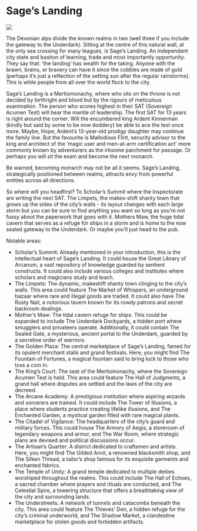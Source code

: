 # Sage's Landing

![](./img/sage's%20landing4.jpeg)

The Devonian alps divide the known realms in two (well three if you include the gateway to the Underdark). Sitting at the centre of this natural wall, at the only sea crossing for many leagues, is Sage’s Landing. An independent city state and bastion of learning, trade and most importantly opportunity. They say that: ‘the landing’ has wealth for the taking. Anyone with the brawn, brains, or bravery can have it since the cobbles are made of gold (perhaps it’s just a reflection of the setting sun after the regular rainstorms). This is while people from all over the world flock to the city.
 
Sage’s Landing is a Mertiomonachy, where who sits on the throne is not decided by birthright and blood but by the rigours of meticulous examination. The person who scores highest in their SAT (Sovereign Acumen Test) will bear the mantle of leadership. The first SAT for 13 years is right around the corner. Will the encumbered king Ardent Kinnerman (kindly but said by some to be now doddery) be able to ace the test once more. Maybe, Hope, Ardent’s 13-year-old prodigy daughter may continue the family line. But the favourite is Mallodious Flint, security advisor to the king and architect of the ‘magic user and men-at-arm certification act’ more commonly known by adventurers as the irksome parchment for passage. Or perhaps you will sit the exam and become the next monarch. 
 
Be warned, becoming monarch may not be all it seems. Sage's Landing, strategically positioned between realms, attracts envy from powerful entities across all directions. 
 
So where will you headfirst? To Scholar’s Summit where the Inspectorate are writing the next SAT. The Limpets, the makes-shift shanty town that grows up the sides of the city’s walls - its layout changes with each large storm but you can be sure to find anything you want so long as you're not fussy about the paperwork that goes with it. Mothers Maw, the huge tidal cavern that serves as a refuge for ships in a storm and is home to the now sealed gateway to the Underdark. Or maybe you’ll just head to the pub. 

Notable areas:

- Scholar’s Summit: Already mentioned in your introduction, this is the intellectual heart of Sage’s Landing. It could house the Great Library of Arcanum, a vast repository of knowledge guarded by sentient constructs. It could also include various colleges and institutes where scholars and magicians study and teach.
- The Limpets: The dynamic, makeshift shanty town clinging to the city's walls. This area could feature The Market of Whispers, an underground bazaar where rare and illegal goods are traded. It could also have The Rusty Nail, a notorious tavern known for its rowdy patrons and secret backroom dealings.
- Mother’s Maw: The tidal cavern refuge for ships. This could be expanded to include The Underdark Dockyards, a hidden port where smugglers and privateers operate. Additionally, it could contain The Sealed Gate, a mysterious, ancient portal to the Underdark, guarded by a secretive order of warriors.
- The Golden Plaza: The central marketplace of Sage’s Landing, famed for its opulent merchant stalls and grand festivals. Here, you might find The Fountain of Fortunes, a magical fountain said to bring luck to those who toss a coin in.
- The King’s Court: The seat of the Mertiomonachy, where the Sovereign Acumen Test is held. This area could feature The Hall of Judgments, a grand hall where disputes are settled and the laws of the city are decreed.
- The Arcane Academy: A prestigious institution where aspiring wizards and sorcerers are trained. It could include The Tower of Illusions, a place where students practice creating lifelike illusions, and The Enchanted Garden, a mystical garden filled with rare magical plants.
- The Citadel of Vigilance: The headquarters of the city’s guard and military forces. This could house The Armory of Aegis, a storeroom of legendary weapons and armor, and The War Room, where strategic plans are devised and political discussions occur.
- The Artisan’s Quarter: A district dedicated to craftsmen and artists. Here, you might find The Gilded Anvil, a renowned blacksmith shop, and The Silken Thread, a tailor's shop famous for its exquisite garments and enchanted fabrics.
- The Temple of Unity: A grand temple dedicated to multiple deities worshiped throughout the realms. This could include The Hall of Echoes, a sacred chamber where prayers and rituals are conducted, and The Celestial Spire, a towering structure that offers a breathtaking view of the city and surrounding lands.
- The Understreets: A network of tunnels and catacombs beneath the city. This area could feature The Thieves' Den, a hidden refuge for the city’s criminal underworld, and The Shadow Market, a clandestine marketplace for stolen goods and forbidden artifacts.
